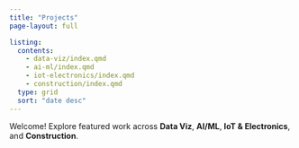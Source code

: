 ```yaml
---
title: "Projects"
page-layout: full

listing:
  contents:
    - data-viz/index.qmd
    - ai-ml/index.qmd
    - iot-electronics/index.qmd
    - construction/index.qmd
  type: grid
  sort: "date desc"
---
```


Welcome! Explore featured work across **Data Viz**, **AI/ML**, **IoT & Electronics**, and **Construction**.